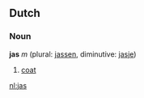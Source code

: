 ==Dutch==
===Noun===
'''jas''' ''m'' (plural: [[jassen]], diminutive: [[jasje]])

# [[coat]]

[[nl:jas]]